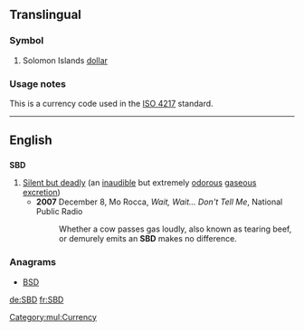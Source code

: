 ==Translingual==

===Symbol===
{{infl|mul|symbol}}

# Solomon Islands [[dollar]]

===Usage notes===
This is a currency code used in the [[w:ISO 4217|ISO 4217]] standard.

[[Category:mul:Currency]]
----

==English==

==={{initialism}}===
'''SBD'''

# [[silent but deadly|Silent but deadly]] (an [[inaudible]] but extremely [[odorous]] [[gaseous]] [[excretion]]) 
#* '''2007''' December 8, Mo Rocca, ''Wait, Wait... Don't Tell Me'', National Public Radio
#*: Whether a cow passes gas loudly, also known as tearing beef, or demurely emits an '''SBD''' makes no difference.

===Anagrams===
* [[BSD#English|BSD]]

[[de:SBD]]
[[fr:SBD]]